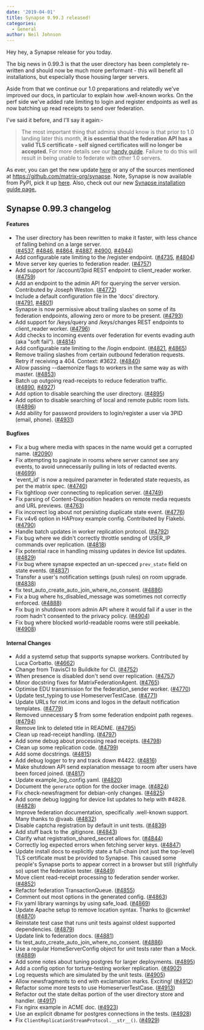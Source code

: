 ```yaml
---
date: '2019-04-01'
title: Synapse 0.99.3 released!
categories:
  - General
author: Neil Johnson
---
```


Hey hey, a Synapse release for you today.

The big news in 0.99.3 is that the user directory has been completely re-written and should now be much more performant - this will benefit all installations, but especially those housing larger servers.

Aside from that we continue our 1.0 preparations and relatedly we've improved our docs, in particular to explain how .well-known works. On the perf side we've added rate limiting to login and register endpoints as well as now batching up read receipts to send over federation.

I've said it before, and I'll say it again:-
<blockquote>The most important thing that admins should know is that prior to 1.0 landing later this month, <strong>it is essential that the federation API has a valid TLS certificate - self signed certificates will no longer be accepted.</strong> For more details see our <a href="https://github.com/matrix-org/synapse/blob/master/docs/MSC1711_certificates_FAQ.md">handy guide</a>. Failure to do this will result in being unable to federate with other 1.0 servers.</blockquote>
As ever, you can get the new update <a href="https://github.com/matrix-org/synapse/releases/tag/v0.99.3">here</a> or any of the sources mentioned at <a href="https://github.com/matrix-org/synapse">https://github.com/matrix-org/synapse</a>. Note, Synapse is now available from PyPI, pick it up <a href="https://pypi.org/project/matrix-synapse/">here</a>. Also, check out our new <a href="/docs/guides/installing-synapse">Synapse installation guide page.</a>
<h2>Synapse 0.99.3 changelog</h2>
<h4><a id="user-content-features" class="anchor" href="https://github.com/matrix-org/synapse/blob/master/CHANGES.md#features" aria-hidden="true"></a>Features</h4>
<ul>
 	<li>The user directory has been rewritten to make it faster, with less chance of falling behind on a large server. (<a href="https://github.com/matrix-org/synapse/issues/4537">#4537</a>, <a href="https://github.com/matrix-org/synapse/issues/4846">#4846</a>, <a href="https://github.com/matrix-org/synapse/issues/4864">#4864</a>, <a href="https://github.com/matrix-org/synapse/issues/4887">#4887</a>, <a href="https://github.com/matrix-org/synapse/issues/4900">#4900</a>, <a href="https://github.com/matrix-org/synapse/issues/4944">#4944</a>)</li>
 	<li>Add configurable rate limiting to the /register endpoint. (<a href="https://github.com/matrix-org/synapse/issues/4735">#4735</a>, <a href="https://github.com/matrix-org/synapse/issues/4804">#4804</a>)</li>
 	<li>Move server key queries to federation reader. (<a href="https://github.com/matrix-org/synapse/issues/4757">#4757</a>)</li>
 	<li>Add support for /account/3pid REST endpoint to client_reader worker. (<a href="https://github.com/matrix-org/synapse/issues/4759">#4759</a>)</li>
 	<li>Add an endpoint to the admin API for querying the server version. Contributed by Joseph Weston. (<a href="https://github.com/matrix-org/synapse/issues/4772">#4772</a>)</li>
 	<li>Include a default configuration file in the 'docs' directory. (<a href="https://github.com/matrix-org/synapse/issues/4791">#4791</a>, <a href="https://github.com/matrix-org/synapse/issues/4801">#4801</a>)</li>
 	<li>Synapse is now permissive about trailing slashes on some of its federation endpoints, allowing zero or more to be present. (<a href="https://github.com/matrix-org/synapse/issues/4793">#4793</a>)</li>
 	<li>Add support for /keys/query and /keys/changes REST endpoints to client_reader worker. (<a href="https://github.com/matrix-org/synapse/issues/4796">#4796</a>)</li>
 	<li>Add checks to incoming events over federation for events evading auth (aka "soft fail"). (<a href="https://github.com/matrix-org/synapse/issues/4814">#4814</a>)</li>
 	<li>Add configurable rate limiting to the /login endpoint. (<a href="https://github.com/matrix-org/synapse/issues/4821">#4821</a>, <a href="https://github.com/matrix-org/synapse/issues/4865">#4865</a>)</li>
 	<li>Remove trailing slashes from certain outbound federation requests. Retry if receiving a 404. Context: #3622. (<a href="https://github.com/matrix-org/synapse/issues/4840">#4840</a>)</li>
 	<li>Allow passing --daemonize flags to workers in the same way as with master. (<a href="https://github.com/matrix-org/synapse/issues/4853">#4853</a>)</li>
 	<li>Batch up outgoing read-receipts to reduce federation traffic. (<a href="https://github.com/matrix-org/synapse/issues/4890">#4890</a>, <a href="https://github.com/matrix-org/synapse/issues/4927">#4927</a>)</li>
 	<li>Add option to disable searching the user directory. (<a href="https://github.com/matrix-org/synapse/issues/4895">#4895</a>)</li>
 	<li>Add option to disable searching of local and remote public room lists. (<a href="https://github.com/matrix-org/synapse/issues/4896">#4896</a>)</li>
 	<li>Add ability for password providers to login/register a user via 3PID (email, phone). (<a href="https://github.com/matrix-org/synapse/issues/4931">#4931</a>)</li>
</ul>
<h4><a id="user-content-bugfixes" class="anchor" href="https://github.com/matrix-org/synapse/blob/master/CHANGES.md#bugfixes" aria-hidden="true"></a>Bugfixes</h4>
<ul>
 	<li>Fix a bug where media with spaces in the name would get a corrupted name. (<a href="https://github.com/matrix-org/synapse/issues/2090">#2090</a>)</li>
 	<li>Fix attempting to paginate in rooms where server cannot see any events, to avoid unnecessarily pulling in lots of redacted events. (<a href="https://github.com/matrix-org/synapse/issues/4699">#4699</a>)</li>
 	<li>'event_id' is now a required parameter in federated state requests, as per the matrix spec. (<a href="https://github.com/matrix-org/synapse/issues/4740">#4740</a>)</li>
 	<li>Fix tightloop over connecting to replication server. (<a href="https://github.com/matrix-org/synapse/issues/4749">#4749</a>)</li>
 	<li>Fix parsing of Content-Disposition headers on remote media requests and URL previews. (<a href="https://github.com/matrix-org/synapse/issues/4763">#4763</a>)</li>
 	<li>Fix incorrect log about not persisting duplicate state event. (<a href="https://github.com/matrix-org/synapse/issues/4776">#4776</a>)</li>
 	<li>Fix v4v6 option in HAProxy example config. Contributed by Flakebi. (<a href="https://github.com/matrix-org/synapse/issues/4790">#4790</a>)</li>
 	<li>Handle batch updates in worker replication protocol. (<a href="https://github.com/matrix-org/synapse/issues/4792">#4792</a>)</li>
 	<li>Fix bug where we didn't correctly throttle sending of USER_IP commands over replication. (<a href="https://github.com/matrix-org/synapse/issues/4818">#4818</a>)</li>
 	<li>Fix potential race in handling missing updates in device list updates. (<a href="https://github.com/matrix-org/synapse/issues/4829">#4829</a>)</li>
 	<li>Fix bug where synapse expected an un-specced <code>prev_state</code> field on state events. (<a href="https://github.com/matrix-org/synapse/issues/4837">#4837</a>)</li>
 	<li>Transfer a user's notification settings (push rules) on room upgrade. (<a href="https://github.com/matrix-org/synapse/issues/4838">#4838</a>)</li>
 	<li>fix test_auto_create_auto_join_where_no_consent. (<a href="https://github.com/matrix-org/synapse/issues/4886">#4886</a>)</li>
 	<li>Fix a bug where hs_disabled_message was sometimes not correctly enforced. (<a href="https://github.com/matrix-org/synapse/issues/4888">#4888</a>)</li>
 	<li>Fix bug in shutdown room admin API where it would fail if a user in the room hadn't consented to the privacy policy. (<a href="https://github.com/matrix-org/synapse/issues/4904">#4904</a>)</li>
 	<li>Fix bug where blocked world-readable rooms were still peekable. (<a href="https://github.com/matrix-org/synapse/issues/4908">#4908</a>)</li>
</ul>
<h4><a id="user-content-internal-changes" class="anchor" href="https://github.com/matrix-org/synapse/blob/master/CHANGES.md#internal-changes" aria-hidden="true"></a>Internal Changes</h4>
<ul>
 	<li>Add a systemd setup that supports synapse workers. Contributed by Luca Corbatto. (<a href="https://github.com/matrix-org/synapse/issues/4662">#4662</a>)</li>
 	<li>Change from TravisCI to Buildkite for CI. (<a href="https://github.com/matrix-org/synapse/issues/4752">#4752</a>)</li>
 	<li>When presence is disabled don't send over replication. (<a href="https://github.com/matrix-org/synapse/issues/4757">#4757</a>)</li>
 	<li>Minor docstring fixes for MatrixFederationAgent. (<a href="https://github.com/matrix-org/synapse/issues/4765">#4765</a>)</li>
 	<li>Optimise EDU transmission for the federation_sender worker. (<a href="https://github.com/matrix-org/synapse/issues/4770">#4770</a>)</li>
 	<li>Update test_typing to use HomeserverTestCase. (<a href="https://github.com/matrix-org/synapse/issues/4771">#4771</a>)</li>
 	<li>Update URLs for riot.im icons and logos in the default notification templates. (<a href="https://github.com/matrix-org/synapse/issues/4779">#4779</a>)</li>
 	<li>Removed unnecessary $ from some federation endpoint path regexes. (<a href="https://github.com/matrix-org/synapse/issues/4794">#4794</a>)</li>
 	<li>Remove link to deleted title in README. (<a href="https://github.com/matrix-org/synapse/issues/4795">#4795</a>)</li>
 	<li>Clean up read-receipt handling. (<a href="https://github.com/matrix-org/synapse/issues/4797">#4797</a>)</li>
 	<li>Add some debug about processing read receipts. (<a href="https://github.com/matrix-org/synapse/issues/4798">#4798</a>)</li>
 	<li>Clean up some replication code. (<a href="https://github.com/matrix-org/synapse/issues/4799">#4799</a>)</li>
 	<li>Add some docstrings. (<a href="https://github.com/matrix-org/synapse/issues/4815">#4815</a>)</li>
 	<li>Add debug logger to try and track down #4422. (<a href="https://github.com/matrix-org/synapse/issues/4816">#4816</a>)</li>
 	<li>Make shutdown API send explanation message to room after users have been forced joined. (<a href="https://github.com/matrix-org/synapse/issues/4817">#4817</a>)</li>
 	<li>Update example_log_config.yaml. (<a href="https://github.com/matrix-org/synapse/issues/4820">#4820</a>)</li>
 	<li>Document the <code>generate</code> option for the docker image. (<a href="https://github.com/matrix-org/synapse/issues/4824">#4824</a>)</li>
 	<li>Fix check-newsfragment for debian-only changes. (<a href="https://github.com/matrix-org/synapse/issues/4825">#4825</a>)</li>
 	<li>Add some debug logging for device list updates to help with #4828. (<a href="https://github.com/matrix-org/synapse/issues/4828">#4828</a>)</li>
 	<li>Improve federation documentation, specifically .well-known support. Many thanks to @vaab. (<a href="https://github.com/matrix-org/synapse/issues/4832">#4832</a>)</li>
 	<li>Disable captcha registration by default in unit tests. (<a href="https://github.com/matrix-org/synapse/issues/4839">#4839</a>)</li>
 	<li>Add stuff back to the .gitignore. (<a href="https://github.com/matrix-org/synapse/issues/4843">#4843</a>)</li>
 	<li>Clarify what registration_shared_secret allows for. (<a href="https://github.com/matrix-org/synapse/issues/4844">#4844</a>)</li>
 	<li>Correctly log expected errors when fetching server keys. (<a href="https://github.com/matrix-org/synapse/issues/4847">#4847</a>)</li>
 	<li>Update install docs to explicitly state a full-chain (not just the top-level) TLS certificate must be provided to Synapse. This caused some people's Synapse ports to appear correct in a browser but still (rightfully so) upset the federation tester. (<a href="https://github.com/matrix-org/synapse/issues/4849">#4849</a>)</li>
 	<li>Move client read-receipt processing to federation sender worker. (<a href="https://github.com/matrix-org/synapse/issues/4852">#4852</a>)</li>
 	<li>Refactor federation TransactionQueue. (<a href="https://github.com/matrix-org/synapse/issues/4855">#4855</a>)</li>
 	<li>Comment out most options in the generated config. (<a href="https://github.com/matrix-org/synapse/issues/4863">#4863</a>)</li>
 	<li>Fix yaml library warnings by using safe_load. (<a href="https://github.com/matrix-org/synapse/issues/4869">#4869</a>)</li>
 	<li>Update Apache setup to remove location syntax. Thanks to @cwmke! (<a href="https://github.com/matrix-org/synapse/issues/4870">#4870</a>)</li>
 	<li>Reinstate test case that runs unit tests against oldest supported dependencies. (<a href="https://github.com/matrix-org/synapse/issues/4879">#4879</a>)</li>
 	<li>Update link to federation docs. (<a href="https://github.com/matrix-org/synapse/issues/4881">#4881</a>)</li>
 	<li>fix test_auto_create_auto_join_where_no_consent. (<a href="https://github.com/matrix-org/synapse/issues/4886">#4886</a>)</li>
 	<li>Use a regular HomeServerConfig object for unit tests rater than a Mock. (<a href="https://github.com/matrix-org/synapse/issues/4889">#4889</a>)</li>
 	<li>Add some notes about tuning postgres for larger deployments. (<a href="https://github.com/matrix-org/synapse/issues/4895">#4895</a>)</li>
 	<li>Add a config option for torture-testing worker replication. (<a href="https://github.com/matrix-org/synapse/issues/4902">#4902</a>)</li>
 	<li>Log requests which are simulated by the unit tests. (<a href="https://github.com/matrix-org/synapse/issues/4905">#4905</a>)</li>
 	<li>Allow newsfragments to end with exclamation marks. Exciting! (<a href="https://github.com/matrix-org/synapse/issues/4912">#4912</a>)</li>
 	<li>Refactor some more tests to use HomeserverTestCase. (<a href="https://github.com/matrix-org/synapse/issues/4913">#4913</a>)</li>
 	<li>Refactor out the state deltas portion of the user directory store and handler. (<a href="https://github.com/matrix-org/synapse/issues/4917">#4917</a>)</li>
 	<li>Fix nginx example in ACME doc. (<a href="https://github.com/matrix-org/synapse/issues/4923">#4923</a>)</li>
 	<li>Use an explicit dbname for postgres connections in the tests. (<a href="https://github.com/matrix-org/synapse/issues/4928">#4928</a>)</li>
 	<li>Fix <code>ClientReplicationStreamProtocol.__str__()</code>. (<a href="https://github.com/matrix-org/synapse/issues/4929">#4929</a>)</li>
</ul>